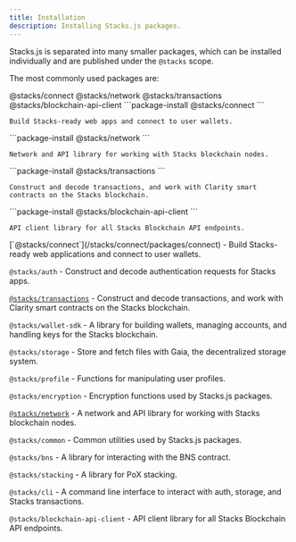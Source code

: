 ```yaml
---
title: Installation
description: Installing Stacks.js packages.
---
```



Stacks.js is separated into many smaller packages, which can be installed individually and are published under the `@stacks` scope.

The most commonly used packages are:

<Tabs defaultValue="connect">
  <TabsList className='flex flex-wrap md:w-max'>
    <TabsTrigger value="connect" className='tab group'>
      <Badge variant='outline' className='badge transition-colors hover:text-neutral-900 dark:group-hover:text-white'>@stacks/connect</Badge>
    </TabsTrigger>
    <TabsTrigger value="network" className='tab group'>
      <Badge variant='outline' className='badge transition-colors hover:text-neutral-900 dark:group-hover:text-white'>@stacks/network</Badge>
    </TabsTrigger>
    <TabsTrigger value="transactions" className='tab group'>
      <Badge variant='outline' className='badge transition-colors hover:text-neutral-900 dark:group-hover:text-white'>@stacks/transactions</Badge>
    </TabsTrigger>
    <TabsTrigger value="client" className='tab group'>
      <Badge variant='outline' className='badge transition-colors hover:text-neutral-900 dark:group-hover:text-white'>@stacks/blockchain-api-client</Badge>
    </TabsTrigger>
  </TabsList>
  <TabsContent value="connect">
    ```package-install
    @stacks/connect
    ```

    Build Stacks-ready web apps and connect to user wallets.
  </TabsContent>
  <TabsContent value="network">
    ```package-install
    @stacks/network
    ```

    Network and API library for working with Stacks blockchain nodes.
  </TabsContent>
  <TabsContent value="transactions">
    ```package-install
    @stacks/transactions
    ```

    Construct and decode transactions, and work with Clarity smart contracts on the Stacks blockchain.
  </TabsContent>
  <TabsContent value="client">
    ```package-install
    @stacks/blockchain-api-client
    ```

    API client library for all Stacks Blockchain API endpoints.
  </TabsContent>
</Tabs>

<Accordions>
  <Accordion title="All available packages">
  [`@stacks/connect`](/stacks/connect/packages/connect) - Build Stacks-ready web applications and connect to user wallets.

  `@stacks/auth` - Construct and decode authentication requests for Stacks apps.

  [`@stacks/transactions`](/stacks/stacks.js/packages/transactions) - Construct and decode transactions, and work with Clarity smart contracts on the Stacks blockchain.

  `@stacks/wallet-sdk` - A library for building wallets, managing accounts, and handling keys for the Stacks blockchain.

  `@stacks/storage` - Store and fetch files with Gaia, the decentralized storage system.

  `@stacks/profile` - Functions for manipulating user profiles.

  `@stacks/encryption` - Encryption functions used by Stacks.js packages.

  [`@stacks/network`](/stacks/stacks.js/packages/network) - A network and API library for working with Stacks blockchain nodes.

  `@stacks/common` - Common utilities used by Stacks.js packages.

  `@stacks/bns` - A library for interacting with the BNS contract.

  `@stacks/stacking` - A library for PoX stacking.

  `@stacks/cli` - A command line interface to interact with auth, storage, and Stacks transactions.

  `@stacks/blockchain-api-client` - API client library for all Stacks Blockchain API endpoints.
  </Accordion>
</Accordions>
